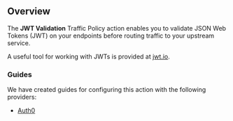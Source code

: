 ## Overview

The **JWT Validation** Traffic Policy action enables you to validate JSON Web 
Tokens (JWT) on your endpoints before routing traffic to your upstream service.

A useful tool for working with JWTs is provided at [jwt.io](https://jwt.io).

### Guides

We have created guides for configuring this action with the following providers:

- [Auth0](/docs/integrations/auth0/jwt-action/)